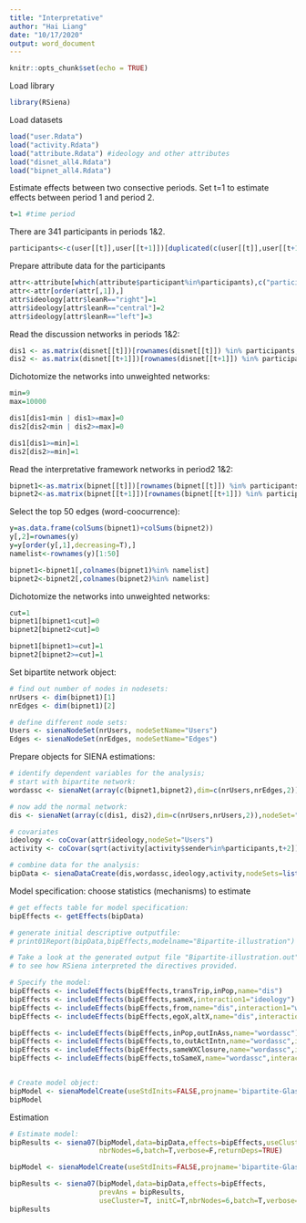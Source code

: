---
title: "Interpretative"
author: "Hai Liang"
date: "10/17/2020"
output: word_document
---

```{r setup, include=FALSE}
knitr::opts_chunk$set(echo = TRUE)
```

Load library

```{r}
library(RSiena)
```

Load datasets

```{r}
load("user.Rdata")
load("activity.Rdata")
load("attribute.Rdata") #ideology and other attributes
load("disnet_all4.Rdata")
load("bipnet_all4.Rdata")
```

Estimate effects between two consective periods. Set t=1 to estimate effects between period 1 and period 2.

```{r}
t=1 #time period
```

There are 341 participants in periods 1&2.

```{r}
participants<-c(user[[t]],user[[t+1]])[duplicated(c(user[[t]],user[[t+1]]))]
```

Prepare attribute data for the participants

```{r}
attr<-attribute[which(attribute$participant%in%participants),c("participant","leanR")]
attr<-attr[order(attr[,1]),]
attr$ideology[attr$leanR=="right"]=1
attr$ideology[attr$leanR=="central"]=2
attr$ideology[attr$leanR=="left"]=3
```

Read the discussion networks in periods 1&2:

```{r}
dis1 <- as.matrix(disnet[[t]])[rownames(disnet[[t]]) %in% participants,colnames(disnet[[t]]) %in% participants]
dis2 <- as.matrix(disnet[[t+1]])[rownames(disnet[[t+1]]) %in% participants,colnames(disnet[[t+1]]) %in% participants]
```

Dichotomize the networks into unweighted networks:

```{r}
min=9
max=10000

dis1[dis1<min | dis1>=max]=0
dis2[dis2<min | dis2>=max]=0

dis1[dis1>=min]=1
dis2[dis2>=min]=1
```

Read the interpretative framework networks in period2 1&2:

```{r}
bipnet1<-as.matrix(bipnet[[t]])[rownames(bipnet[[t]]) %in% participants,]
bipnet2<-as.matrix(bipnet[[t+1]])[rownames(bipnet[[t+1]]) %in% participants,]
```

Select the top 50 edges (word-coocurrence):

```{r}
y=as.data.frame(colSums(bipnet1)+colSums(bipnet2))
y[,2]=rownames(y)
y=y[order(y[,1],decreasing=T),]
namelist<-rownames(y)[1:50]

bipnet1<-bipnet1[,colnames(bipnet1)%in% namelist]
bipnet2<-bipnet2[,colnames(bipnet2)%in% namelist]
```

Dichotomize the networks into unweighted networks:

```{r}
cut=1
bipnet1[bipnet1<cut]=0
bipnet2[bipnet2<cut]=0

bipnet1[bipnet1>=cut]=1
bipnet2[bipnet2>=cut]=1
```

Set bipartite network object:

```{r}
# find out number of nodes in nodesets:
nrUsers <- dim(bipnet1)[1]
nrEdges <- dim(bipnet1)[2]

# define different node sets:
Users <- sienaNodeSet(nrUsers, nodeSetName="Users")
Edges <- sienaNodeSet(nrEdges, nodeSetName="Edges")
```

Prepare objects for SIENA estimations:

```{r}
# identify dependent variables for the analysis;
# start with bipartite network:
wordassc <- sienaNet(array(c(bipnet1,bipnet2),dim=c(nrUsers,nrEdges,2)),"bipartite",nodeSet=c("Users","Edges"))

# now add the normal network:
dis <- sienaNet(array(c(dis1, dis2),dim=c(nrUsers,nrUsers,2)),nodeSet="Users")

# covariates
ideology <- coCovar(attr$ideology,nodeSet="Users")
activity <- coCovar(sqrt(activity[activity$sender%in%participants,t+2]), nodeSet="Users")

# combine data for the analysis:
bipData <- sienaDataCreate(dis,wordassc,ideology,activity,nodeSets=list(Users,Edges))
```

Model specification: choose statistics (mechanisms) to estimate

```{r}
# get effects table for model specification:
bipEffects <- getEffects(bipData)

# generate initial descriptive outputfile:
# print01Report(bipData,bipEffects,modelname="Bipartite-illustration")

# Take a look at the generated output file "Bipartite-illustration.out"
# to see how RSiena interpreted the directives provided.

# Specify the model:
bipEffects <- includeEffects(bipEffects,transTrip,inPop,name="dis")
bipEffects <- includeEffects(bipEffects,sameX,interaction1="ideology")
bipEffects <- includeEffects(bipEffects,from,name="dis",interaction1="wordassc")
bipEffects <- includeEffects(bipEffects,egoX,altX,name="dis",interaction1="activity")

bipEffects <- includeEffects(bipEffects,inPop,outInAss,name="wordassc")
bipEffects <- includeEffects(bipEffects,to,outActIntn,name="wordassc",interaction1="dis")
bipEffects <- includeEffects(bipEffects,sameWXClosure,name="wordassc",interaction1="dis",interaction2 = "ideology")
bipEffects <- includeEffects(bipEffects,toSameX,name="wordassc",interaction1="dis",interaction2="ideology")


# Create model object:
bipModel <- sienaModelCreate(useStdInits=FALSE,projname='bipartite-Glasgow-results',cond=F)
bipModel
```

Estimation

```{r}
# Estimate model:
bipResults <- siena07(bipModel,data=bipData,effects=bipEffects,useCluster=T, initC=T,
                      nbrNodes=6,batch=T,verbose=F,returnDeps=TRUE)

bipModel <- sienaModelCreate(useStdInits=FALSE,projname='bipartite-Glasgow-results',cond=F,nsub=4,n3=6000,firstg=0.1)

bipResults <- siena07(bipModel,data=bipData,effects=bipEffects,
                      prevAns = bipResults,
                      useCluster=T, initC=T,nbrNodes=6,batch=T,verbose=F,returnDeps=TRUE)
bipResults
```
